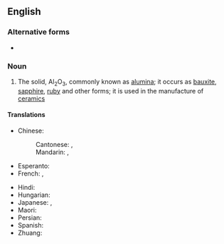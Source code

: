 ==English==

===Alternative forms===
* {{alter|en|aluminum oxide}}

===Noun===
{{wikipedia}}
{{en-noun|-}}

# {{lb|en|inorganic compound}} The solid, Al<sub>2</sub>O<sub>3</sub>, commonly known as [[alumina]]; it occurs as [[bauxite]], [[sapphire]], [[ruby]] and other forms; it is used in the manufacture of [[ceramic]]s

====Translations====
{{trans-top|alumina, Al<sub>2</sub>O<sub>3</sub>}}
* Chinese:
*: Cantonese: {{t|yue|氧化鋁}}, {{t|yue|氧化铝|tr=joeng5 faa3 leoi5}}
*: Mandarin: {{t+|cmn|氧化鋁}}, {{t+|cmn|氧化铝|tr=yǎnghuàlǚ}}
* Esperanto: {{t|eo|aluminia oksido}}
* French: {{t+|fr|alumine|?}}, {{t+|fr|oxyde d'aluminium|?}}
{{trans-mid}}
* Hindi: {{t|hi|स्फट्यातु जारेय|?}}
* Hungarian: {{t+|hu|alumínium-oxid}}
* Japanese: {{t|ja|酸化アルミニウム|tr=sankaaruminiumu}}, {{t+|ja|アルミナ|tr=arumina}}
* Maori: {{t|mi|konumohe ōkai}}
* Persian: {{t|fa|آلومینیوم اکسید|tr=âlominiyom oksid}}
* Spanish: {{t|es|óxido de aluminio|m}}
* Zhuang: {{t|za|yangjvalij}}
{{trans-bottom}}
